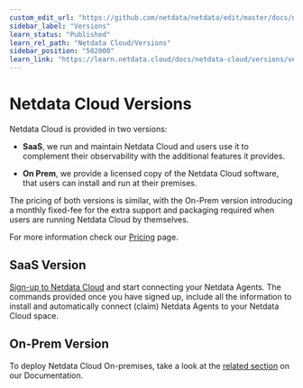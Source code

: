 ```yaml
---
custom_edit_url: "https://github.com/netdata/netdata/edit/master/docs/netdata-cloud/versions.md"
sidebar_label: "Versions"
learn_status: "Published"
learn_rel_path: "Netdata Cloud/Versions"
sidebar_position: "502000"
learn_link: "https://learn.netdata.cloud/docs/netdata-cloud/versions/versions"
---
```


# Netdata Cloud Versions

Netdata Cloud is provided in two versions:

- **SaaS**, we run and maintain Netdata Cloud and users use it to complement their observability with the additional features it provides.

- **On Prem**, we provide a licensed copy of the Netdata Cloud software, that users can install and run at their premises.

The pricing of both versions is similar, with the On-Prem version introducing a monthly fixed-fee for the extra support and packaging required when users are running Netdata Cloud by themselves.

For more information check our [Pricing](https://www.netdata.cloud/pricing/) page.

## SaaS Version

[Sign-up to Netdata Cloud](https://app.netdata.cloud) and start connecting your Netdata Agents. The commands provided once you have signed up, include all the information to install and automatically connect (claim) Netdata Agents to your Netdata Cloud space.

## On-Prem Version

To deploy Netdata Cloud On-premises, take a look at the [related section](/docs/netdata-cloud/versions/on-prem) on our Documentation.
